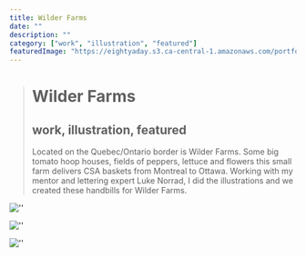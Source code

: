 ```yaml
---
title: Wilder Farms
date: ""
description: ""
category: ["work", "illustration", "featured"]
featuredImage: "https://eightyaday.s3.ca-central-1.amazonaws.com/portfolio/wilder-farms/wilder-farms-preview.jpg"
---
```


> # Wilder Farms
>
> ## work, illustration, featured
>
> Located on the Quebec/Ontario border is Wilder Farms. Some big tomato hoop houses, fields of peppers, lettuce and flowers this small farm delivers CSA baskets from Montreal to Ottawa. Working with my mentor and lettering expert Luke Norrad, I did the illustrations and we created these handbills for Wilder Farms.

![''](https://eightyaday.s3.ca-central-1.amazonaws.com/portfolio/wilder-farms/wilder-farms-01.jpg)

![''](https://eightyaday.s3.ca-central-1.amazonaws.com/portfolio/wilder-farms/wilder-farms-02.jpg)

![''](https://eightyaday.s3.ca-central-1.amazonaws.com/portfolio/wilder-farms/wilder-farms-03.jpg)
